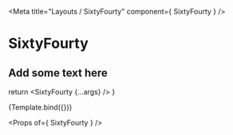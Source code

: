 

<Meta title="Layouts / SixtyFourty" component={ SixtyFourty } />

# SixtyFourty

## Add some text here

  return <SixtyFourty {...args} />
}

<Preview withToolbar>
  <Story name="Primary" args={ {} }>
    {Template.bind({})}
  </Story>
</Preview>

<Props of={ SixtyFourty } />
